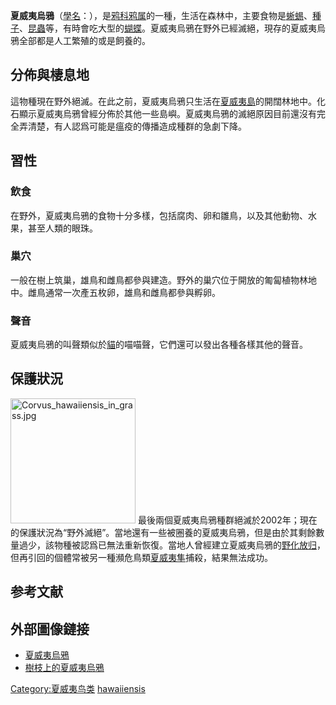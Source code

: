 {{Speciesbox
| status = EW
| status_system = iucn3.1
|status_ref=<ref name=iucn>{{IUCN|version=2016.3 |assessors = BirdLife International  |year = 2016 |id = 22706052 |title = Corvus hawaiiensis |downloaded = 2018.7.28}} </ref>
| image = Corvus hawaiiensis FWS.jpg
| taxon = Corvus hawaiiensis
| authority = {{link-en|蒂希安·皮尔|Titian Peale|Peale}}, 1848
}}

'''夏威夷烏鴉'''（[[學名|學名]]：''{{lang|la|Corvus hawaiiensis}}''），是[[鸦科|鸦科]][[鸦属|鸦属]]的一種，生活在森林中，主要食物是[[蜥蜴|蜥蜴]]、[[種子|種子]]、[[昆蟲|昆蟲]]等，有時會吃大型的[[蝴蝶|蝴蝶]]。夏威夷烏鴉在野外已經滅絕，現存的夏威夷烏鴉全部都是人工繁殖的或是飼養的。

== 分佈與棲息地 ==
這物種現在野外絕滅。在此之前，夏威夷烏鴉只生活在[[夏威夷島|夏威夷島]]的開闊林地中。化石顯示夏威夷烏鴉曾經分佈於其他一些島嶼。夏威夷烏鴉的滅絕原因目前還沒有完全弄清楚，有人認爲可能是瘟疫的傳播造成種群的急劇下降。

== 習性 ==
=== 飲食 ===
在野外，夏威夷烏鴉的食物十分多樣，包括腐肉、卵和雛鳥，以及其他動物、水果，甚至人類的眼珠。

=== 巢穴 ===
一般在樹上筑巢，雄鳥和雌鳥都參與建造。野外的巢穴位于開放的匍匐植物林地中。雌鳥通常一次產五枚卵，雄鳥和雌鳥都參與孵卵。

=== 聲音 ===
夏威夷烏鴉的叫聲類似於[[貓|貓]]的喵喵聲，它們還可以發出各種各樣其他的聲音。

== 保護狀況 ==
[[File:Corvus_hawaiiensis_in_grass.jpg|200px]]
最後兩個夏威夷烏鴉種群絕滅於2002年；現在的保護狀況為“野外滅絕”。當地還有一些被圈養的夏威夷烏鴉，但是由於其剩餘數量過少，該物種被認爲已無法重新恢復。當地人曾經建立夏威夷烏鴉的[[再引入|野化放归]]，但再引回的個體常被另一種瀕危鳥類[[夏威夷隼|夏威夷隼]]捕殺，結果無法成功。

==参考文献==
{{reflist}}

== 外部圖像鏈接 ==
* [https://web.archive.org/web/20070313185128/http://www.junglewalk.com/APics/1/HawaiianCrow2.jpg 夏威夷烏鴉]
* [https://web.archive.org/web/20060621032040/http://www.hawaii.edu/gk-12/evolution/Alala.jpg 樹枝上的夏威夷烏鴉]

{{taxonbar}}
[[Category:夏威夷鸟类|Category:夏威夷鸟类]]
[[Category:鸦属|hawaiiensis]]